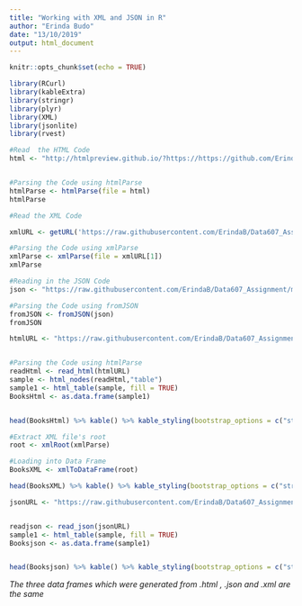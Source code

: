 ---
title: "Working with XML and JSON in R"
author: "Erinda Budo"
date: "13/10/2019"
output: html_document
---

```{r setup, include=FALSE}
knitr::opts_chunk$set(echo = TRUE)
```




```{r,warning=FALSE,message=FALSE}
library(RCurl)
library(kableExtra)
library(stringr)
library(plyr)
library(XML)
library(jsonlite)
library(rvest)
```





```{r,warning=FALSE,message=FALSE}
#Read  the HTML Code
html <- "http://htmlpreview.github.io/?https://https://github.com/ErindaB/Data607_Assignment/blob/master/books.html"


#Parsing the Code using htmlParse
htmlParse <- htmlParse(file = html)
htmlParse
```






```{r,warning=FALSE,message=FALSE}
#Read the XML Code

xmlURL <- getURL('https://raw.githubusercontent.com/ErindaB/Data607_Assignment/master/Books.xml', ssl.verifyhost=FALSE, ssl.verifypeer=FALSE)

#Parsing the Code using xmlParse
xmlParse <- xmlParse(file = xmlURL[1])
xmlParse
```


```{r,warning=FALSE,message=FALSE}
#Reading in the JSON Code
json <- "https://raw.githubusercontent.com/ErindaB/Data607_Assignment/master/Books.json"

#Parsing the Code using fromJSON
fromJSON <- fromJSON(json)
fromJSON
```





```{r,warning=FALSE,message=FALSE}
htmlURL <- "https://raw.githubusercontent.com/ErindaB/Data607_Assignment/master/books.html"


#Parsing the Code using htmlParse
readHtml <- read_html(htmlURL)
sample <- html_nodes(readHtml,"table")
sample1 <- html_table(sample, fill = TRUE)
BooksHtml <- as.data.frame(sample1)


head(BooksHtml) %>% kable() %>% kable_styling(bootstrap_options = c("striped", "hover", "condensed", "responsive")) %>% scroll_box(width="100%",height="400px")
```



```{r,warning=FALSE,message=FALSE}
#Extract XML file's root
root <- xmlRoot(xmlParse)

#Loading into Data Frame
BooksXML <- xmlToDataFrame(root)

head(BooksXML) %>% kable() %>% kable_styling(bootstrap_options = c("striped", "hover", "condensed", "responsive")) %>% scroll_box(width="100%",height="300px")
```







```{r,warning=FALSE,message=FALSE}
jsonURL <- "https://raw.githubusercontent.com/ErindaB/Data607_Assignment/master/Books.json"


readjson <- read_json(jsonURL)
sample1 <- html_table(sample, fill = TRUE)
Booksjson <- as.data.frame(sample1)


head(Booksjson) %>% kable() %>% kable_styling(bootstrap_options = c("striped", "hover", "condensed", "responsive")) %>% scroll_box(width="100%",height="400px")
```


*The three data frames  which were generated from .html , .json and .xml are the same*